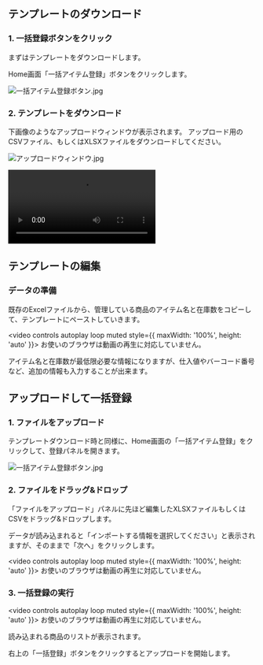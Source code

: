 ## テンプレートのダウンロード

### 1. 一括登録ボタンをクリック

まずはテンプレートをダウンロードします。

Home画面「一括アイテム登録」ボタンをクリックします。

![一括アイテム登録ボタン.jpg](/images/snippets/bulk-item-add-steps/button-bulk-addition.webp)

### 2. テンプレートをダウンロード

下画像のようなアップロードウィンドウが表示されます。
アップロード用のCSVファイル、もしくはXLSXファイルをダウンロードしてください。

![アップロードウィンドウ.jpg](/images/snippets/bulk-item-add-steps/upload-window-bulk.webp)



<video controls>
  <source src="/images/snippets/bulk-item-add-steps/step1.webm" type="video/webm" />
  お使いのブラウザは動画の再生に対応していません。
</video>



## テンプレートの編集

### データの準備

既存のExcelファイルから、管理している商品のアイテム名と在庫数をコピーして、テンプレートにペーストしていきます。


<video controls autoplay loop muted style={{ maxWidth: '100%', height: 'auto' }}>
  <source src="/images/snippets/bulk-item-add-steps/step2.webm" type="video/webm" />
  お使いのブラウザは動画の再生に対応していません。
</video>

アイテム名と在庫数が最低限必要な情報になりますが、仕入値やバーコード番号など、追加の情報も入力することが出来ます。


## アップロードして一括登録

### 1. ファイルをアップロード

テンプレートダウンロード時と同様に、Home画面の「一括アイテム登録」をクリックして、登録パネルを開きます。

![一括アイテム登録ボタン.jpg](/images/snippets/bulk-item-add-steps/button-bulk-addition.webp)

### 2. ファイルをドラッグ&ドロップ

「ファイルをアップロード」パネルに先ほど編集したXLSXファイルもしくはCSVをドラッグ&ドロップします。

データが読み込まれると「インポートする情報を選択してください」と表示されますが、そのままで「次へ」をクリックします。

<video controls autoplay loop muted style={{ maxWidth: '100%', height: 'auto' }}>
  <source src="/images/snippets/bulk-item-add-steps/step3.webm" type="video/webm" />
  お使いのブラウザは動画の再生に対応していません。
</video>


### 3. 一括登録の実行

<video controls autoplay loop muted style={{ maxWidth: '100%', height: 'auto' }}>
  <source src="/images/snippets/bulk-item-add-steps/step4.webm" type="video/webm" />
  お使いのブラウザは動画の再生に対応していません。
</video>

読み込まれる商品のリストが表示されます。

右上の「一括登録」ボタンをクリックするとアップロードを開始します。
